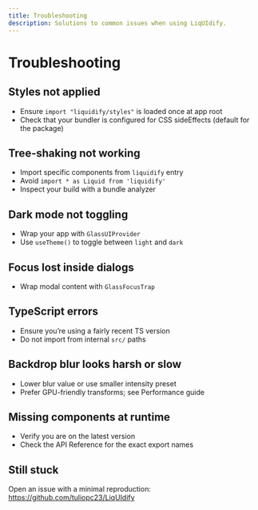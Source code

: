 ```yaml
---
title: Troubleshooting
description: Solutions to common issues when using LiqUIdify.
---
```


# Troubleshooting

## Styles not applied

- Ensure `import "liquidify/styles"` is loaded once at app root
- Check that your bundler is configured for CSS sideEffects (default for the package)

## Tree-shaking not working

- Import specific components from `liquidify` entry
- Avoid `import * as Liquid from 'liquidify'`
- Inspect your build with a bundle analyzer

## Dark mode not toggling

- Wrap your app with `GlassUIProvider`
- Use `useTheme()` to toggle between `light` and `dark`

## Focus lost inside dialogs

- Wrap modal content with `GlassFocusTrap`

## TypeScript errors

- Ensure you’re using a fairly recent TS version
- Do not import from internal `src/` paths

## Backdrop blur looks harsh or slow

- Lower blur value or use smaller intensity preset
- Prefer GPU-friendly transforms; see Performance guide

## Missing components at runtime

- Verify you are on the latest version
- Check the API Reference for the exact export names

## Still stuck

Open an issue with a minimal reproduction: https://github.com/tuliopc23/LiqUIdify
